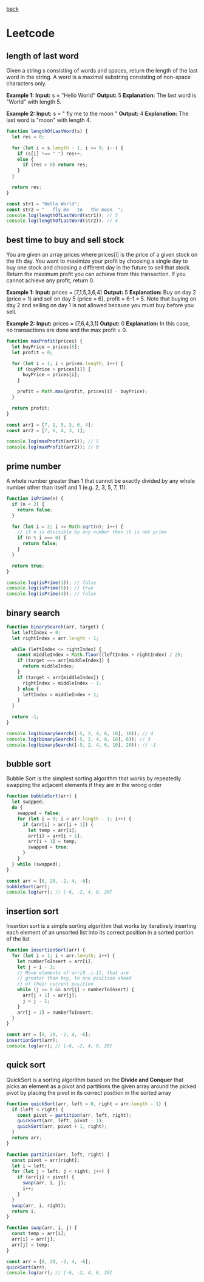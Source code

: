 [back](/)

# Leetcode

## length of last word

Given a string s consisting of words and spaces, return the length
of the last word in the string. A word is a maximal substring consisting
of non-space characters only.

**Example 1:**
**Input:** s = "Hello World"
**Output:** 5
**Explanation:** The last word is "World" with length 5.

**Example 2:**
**Input:** s = "   fly me   to   the moon  "
**Output:** 4
**Explanation:** The last word is "moon" with length 4.

```js title="factorial"
function lengthOfLastWord(s) {
  let res = 0;

  for (let i = s.length - 1; i >= 0; i--) {
    if (s[i] !== " ") res++;
    else {
      if (res > 0) return res;
    }
  }

  return res;
}

const str1 = "Hello World";
const str2 = "   fly me   to   the moon  ";
console.log(lengthOfLastWord(str1)); // 5
console.log(lengthOfLastWord(str2)); // 4
```

## best time to buy and sell stock

You are given an array prices where prices[i] is the price of a
given stock on the ith day. You want to maximize your profit by
choosing a single day to buy one stock and choosing a different
day in the future to sell that stock. Return the maximum profit
you can achieve from this transaction. If you cannot achieve any
profit, return 0.

**Example 1:**
**Input:** prices = [7,1,5,3,6,4]
**Output:** 5
**Explanation:** Buy on day 2 (price = 1) and sell on day 5 (price = 6), profit = 6-1 = 5.
Note that buying on day 2 and selling on day 1 is not allowed because you must buy before you sell.

**Example 2:**
**Input:** prices = [7,6,4,3,1]
**Output:** 0
**Explanation:** In this case, no transactions are done and the max profit = 0.

```js title="maxProfit"
function maxProfit(prices) {
  let buyPrice = prices[0];
  let profit = 0;

  for (let i = 1; i < prices.length; i++) {
    if (buyPrice > prices[i]) {
      buyPrice = prices[i];
    }

    profit = Math.max(profit, prices[i] - buyPrice);
  }

  return profit;
}

const arr1 = [7, 1, 5, 3, 6, 4];
const arr2 = [7, 6, 4, 3, 1];

console.log(maxProfit(arr1)); // 5
console.log(maxProfit(arr2)); // 0
```

## prime number

A whole number greater than 1 that cannot be exactly divided by
any whole number other than itself and 1 (e.g. 2, 3, 5, 7, 11).

```js title="isPrime"
function isPrime(n) {
  if (n < 2) {
    return false;
  }

  for (let i = 2; i <= Math.sqrt(n); i++) {
    // if n is divisible by any number then it is not prime
    if (n % i === 0) {
      return false;
    }
  }

  return true;
}

console.log(isPrime(1)); // false
console.log(isPrime(5)); // true
console.log(isPrime(4)); // false
```

## binary search

```js title="binarySearch"
function binarySearch(arr, target) {
  let leftIndex = 0;
  let rightIndex = arr.length - 1;

  while (leftIndex <= rightIndex) {
    const middleIndex = Math.floor((leftIndex + rightIndex) / 2);
    if (target === arr[middleIndex]) {
      return middleIndex;
    }
    if (target < arr[middleIndex]) {
      rightIndex = middleIndex - 1;
    } else {
      leftIndex = middleIndex + 1;
    }
  }

  return -1;
}

console.log(binarySearch([-5, 2, 4, 6, 10], 10)); // 4
console.log(binarySearch([-5, 2, 4, 6, 10], 6)); // 3
console.log(binarySearch([-5, 2, 4, 6, 10], 20)); // -1
```

## bubble sort

Bubble Sort is the simplest sorting algorithm that works by
repeatedly swapping the adjacent elements if they are in the wrong order

```js title="bubbleSort"
function bubbleSort(arr) {
  let swapped;
  do {
    swapped = false;
    for (let i = 0; i < arr.length - 1; i++) {
      if (arr[i] > arr[i + 1]) {
        let temp = arr[i];
        arr[i] = arr[i + 1];
        arr[i + 1] = temp;
        swapped = true;
      }
    }
  } while (swapped);
}

const arr = [8, 20, -2, 4, -6];
bubbleSort(arr);
console.log(arr); // [-6, -2, 4, 8, 20]
```

## insertion sort

Insertion sort is a simple sorting algorithm that works by
iteratively inserting each element of an unsorted list into
its correct position in a sorted portion of the list

```js title="insertionSort"
function insertionSort(arr) {
  for (let i = 1; i < arr.length; i++) {
    let numberToInsert = arr[i];
    let j = i - 1;
    // Move elements of arr[0..i-1], that are
    // greater than key, to one position ahead
    // of their current position
    while (j >= 0 && arr[j] > numberToInsert) {
      arr[j + 1] = arr[j];
      j = j - 1;
    }
    arr[j + 1] = numberToInsert;
  }
}

const arr = [8, 20, -2, 4, -6];
insertionSort(arr);
console.log(arr); // [-6, -2, 4, 8, 20]
```

## quick sort

QuickSort is a sorting algorithm based on the **Divide and Conquer**
that picks an element as a pivot and partitions the given array around
the picked pivot by placing the pivot in its correct position in the sorted array

```js title="quickSort"
function quickSort(arr, left = 0, right = arr.length - 1) {
  if (left < right) {
    const pivot = partition(arr, left, right);
    quickSort(arr, left, pivot - 1);
    quickSort(arr, pivot + 1, right);
  }
  return arr;
}

function partition(arr, left, right) {
  const pivot = arr[right];
  let i = left;
  for (let j = left; j < right; j++) {
    if (arr[j] < pivot) {
      swap(arr, i, j);
      i++;
    }
  }
  swap(arr, i, right);
  return i;
}

function swap(arr, i, j) {
  const temp = arr[i];
  arr[i] = arr[j];
  arr[j] = temp;
}

const arr = [8, 20, -2, 4, -6];
quickSort(arr);
console.log(arr); // [-6, -2, 4, 8, 20]
```